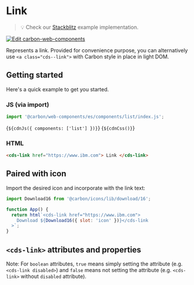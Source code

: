 
<Meta of={LinkStories} />

# Link

> 💡 Check our
> [Stackblitz](https://stackblitz.com/github/carbon-design-system/carbon/tree/main/packages/web-components/examples/components/link)
> example implementation.

[![Edit carbon-web-components](https://developer.stackblitz.com/img/open_in_stackblitz.svg)](https://stackblitz.com/github/carbon-design-system/carbon-for-ibm-dotcom/tree/main/packages/carbon-web-components/examples/stackblitz/basic/components/link)

Represents a link. Provided for convenience purpose, you can alternatively use
`<a class="cds--link">` with Carbon style in place in light DOM.

## Getting started

Here's a quick example to get you started.

### JS (via import)

```javascript
import '@carbon/web-components/es/components/list/index.js';
```

<Markdown>{`${cdnJs({ components: ['list'] })}`}</Markdown>
<Markdown>{`${cdnCss()}`}</Markdown>

### HTML

```html
<cds-link href="https://www.ibm.com"> Link </cds-link>
```

## Paired with icon

Import the desired icon and incorporate with the link text:

```javascript
import Download16 from '@carbon/icons/lib/download/16';

function App() {
  return html`<cds-link href="https://www.ibm.com">
    Download ${Download16({ slot: 'icon' })}</cds-link
  >`;
}
```

## `<cds-link>` attributes and properties

Note: For `boolean` attributes, `true` means simply setting the attribute (e.g.
`<cds-link disabled>`) and `false` means not setting the attribute (e.g.
`<cds-link>` without `disabled` attribute).

<ArgTypes of="cds-link" />
